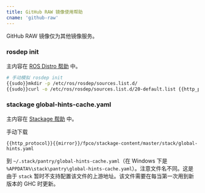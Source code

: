 ```yaml
---
title: GitHub RAW 镜像使用帮助
cname: 'github-raw'
---
```


GitHub RAW 镜像仅为其他镜像服务。

### rosdep init

主内容在 [ROS Distro 帮助](/rosdistro/) 中。

<CodeBlock>

```bash
# 手动模拟 rosdep init
{{sudo}}mkdir -p /etc/ros/rosdep/sources.list.d/
{{sudo}}curl -o /etc/ros/rosdep/sources.list.d/20-default.list {{http_protocol}}{{mirror}}/ros/rosdistro/master/rosdep/sources.list.d/20-default.list
```

</CodeBlock>

### stackage global-hints-cache.yaml

主内容在 [Stackage 帮助](/stackage/) 中。

手动下载

<CodeBlock>

```
{{http_protocol}}{{mirror}}/fpco/stackage-content/master/stack/global-hints.yaml
```

</CodeBlock>

到 `~/.stack/pantry/global-hints-cache.yaml`（在 Windows 下是 `%APPDATA%\stack\pantry\global-hints-cache.yaml`）。注意文件名不同。这是由于 `stack` 暂时不支持配置该文件的上游地址。该文件需要在每当第一次用到新版本的 GHC 时更新。
